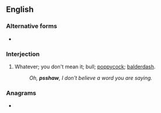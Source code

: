 ==English==

===Alternative forms===
* {{l|en|pshaw}}

===Interjection===
{{en-interj}}

# {{lb|en|dated|regional|the Missouri Ozarks}} Whatever; you don't mean it; bull; [[poppycock]]; [[balderdash]].
#: ''Oh, '''psshaw''', I don't believe a word you are saying.''

===Anagrams===
* {{anagrams|en|pshaws}}